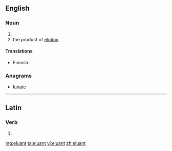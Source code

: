 ==English==

===Noun===
{{en-noun}}

# {{alternative spelling of|eluent}}
# the product of [[elution]]

====Translations====
{{trans-top|product of elution}}
* Finnish: {{t-|fi|eluaatti}}
{{trans-mid}}
{{trans-bottom}}

===Anagrams===
* [[lunate#English|lunate]]

----

==Latin==

===Verb===
{{la-verb-form|ēluant}}

# {{conjugation of|eluo|ēluō|3|p|pres|act|sub|lang=la}}

[[mg:eluant]]
[[ta:eluant]]
[[vi:eluant]]
[[zh:eluant]]